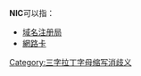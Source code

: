 '''NIC'''可以指：
*[[域名注册局|域名注册局]]
*[[網路卡|網路卡]]

{{Disambiguation}}
[[Category:三字拉丁字母缩写消歧义|Category:三字拉丁字母缩写消歧义]]